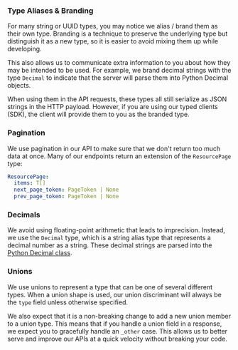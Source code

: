 ### Type Aliases & Branding

For many string or UUID types, you may notice we alias / brand them as their own type. Branding is a technique
to preserve the underlying type but distinguish it as a new type, so it is easier to avoid mixing them up while
developing.

This also allows us to communicate extra information to you about how they may be intended to be used. For example,
we brand decimal strings with the type `Decimal` to indicate that the server will parse them into Python
Decimal objects.

When using them in the API requests, these types all still serialize as JSON strings in the HTTP
payload. However, if you are using our typed clients (SDK), the client will provide them to you as the branded type.

### Pagination

We use pagination in our API to make sure that we don't return too much data at once. Many of our endpoints return
an extension of the `ResourcePage` type:

```yaml
ResourcePage:
  items: T[]
  next_page_token: PageToken | None
  prev_page_token: PageToken | None
```

### Decimals

We avoid using floating-point arithmetic that leads to imprecision. Instead, we use the `Decimal` type,
which is a string alias type that represents a decimal number as a string. These decimal strings are parsed into the
[Python Decimal class](https://docs.python.org/3/library/decimal.html#decimal-objects).

### Unions

We use unions to represent a type that can be one of several different types. When a union shape is used, our
union discriminant will always be the `type` field unless otherwise specified.

We also expect that it is a non-breaking change to add a new union member to a union type. This means that if you
handle a union field in a response, we expect you to gracefully handle an `_other` case. This allows us
to better serve and improve our APIs at a quick velocity without breaking your code.
